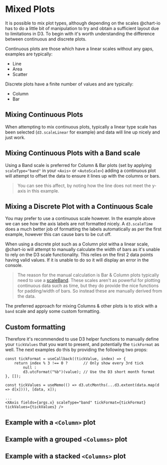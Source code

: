 
<Meta title="XYCharts/MixedPlots" />

# Mixed Plots

It is possible to mix plot types, although depending on the scales @chart-io has to do a little bit of manipulation to try and obtain a sufficient layout due to limitations in D3. To begin with it's worth understanding the difference between continuous and discrete plots.

Continuous plots are those which have a linear scales without any gaps, examples are typically:

-   Line
-   Area
-   Scatter

Discrete plots have a finite number of values and are typically:

-   Column
-   Bar

## Mixing Continuous Plots

When attempting to mix continuous plots, typically a linear type scale has been selected (`d3.scaleLinear` for example) and data will line up nicely and just work.

<Canvas>
    <Story id="xycharts-mixedplots--mixed-line-area-scatter" />
</Canvas>

## Mixing Continuous Plots with a Band scale

Using a Band scale is preferred for Column & Bar plots (set by applying `scaleType="band"` in your `<Axis>` or `<AutoScale>`) adding a continuous plot will attempt to offset the data to ensure it lines up with the columns or bars.

> You can see this affect, by noting how the line does not meet the y-axis in this example.

<Canvas>
    <Story id="xycharts-mixedplots--mixed-scale-band" />
</Canvas>

## Mixing a Discrete Plot with a Continuous Scale

You may prefer to use a continuous scale however. In the example above we can see how the axis labels are not formatted nicely. A `d3.scaleTime` does a much better job of formatting the labels automatically as per the first example, however this can cause bars to be cut off.

When using a discrete plot such as a Column plot witha a linear scale, @chart-io will attempt to manually calculate the width of bars as it's unable to rely on the D3 scale functionality. This relies on the first 2 data points having valid values. If it is unable to do so it will display an error in the console.

<Canvas>
    <Story id="xycharts-mixedplots--mixed-column-plots-linear" />
</Canvas>

> The reason for the manual calculation is Bar & Column plots typically need to use a [scaleBand](https://github.com/d3/d3-scale#band-scales). These scales aren't as powerful for plotting continuous data such as time, but they do provide the nice functions for padding/width of bars. So instead these are manually derived from the data.

The preferred approach for mixing Columns & other plots is to stick with a `band` scale and apply some custom formatting.

## Custom formatting

Therefore it's recommended to use D3 helper functions to manually define your `tickValues` that you want to present, and potentially the `tickFormat` as well. The next examples do this by providing the following two props:

```
const tickFormat = useCallback((tickValue, index) => {
    return index % 3 !== 0 ?       // Only show every 3rd tick
        null :
        d3.utcFormat("%b")(value); // Use the D3 short month format
}, []);

const tickValues = useMemo(() => d3.utcMonths(...d3.extent(data.map(d => d[x]))), [data, x]);

...
<XAxis fields={args.x} scaleType="band" tickFormat={tickFormat} tickValues={tickValues} />
```

## Example with a `<Column>` plot

<Canvas>
    <Story id="xycharts-mixedplots--mixed-column-plots" />
</Canvas>

## Example with a grouped `<Columns>` plot

<Canvas>
    <Story id="xycharts-mixedplots--mixed-grouped-column-plots" />
</Canvas>

## Example with a stacked `<Columns>` plot

<Canvas>
    <Story id="xycharts-mixedplots--mixed-stacked-column-plots" />
</Canvas>

